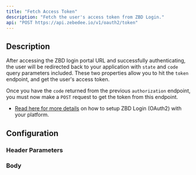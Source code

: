 ```yaml
---
title: "Fetch Access Token"
description: "Fetch the user's access token from ZBD Login."
api: "POST https://api.zebedee.io/v1/oauth2/token"
---
```


## Description

After accessing the ZBD login portal URL and successfully authenticating, the user will be redirected back to your application with `state` and `code` query parameters included. These two properties allow you to hit the `token` endpoint, and get the user's access token.

Once you have the `code` returned from the previous `authorization` endpoint, you must now make a `POST` request to get the token from this endpoint.

- [Read here for more details](/docs/zbd-login/intro) on how to setup ZBD Login (OAuth2) with your platform.

## Configuration

### Header Parameters

<ParamField required header="Content-Type" default="application/json" type="application/json" />

### Body

<ParamField required body="client_id" type="string" />
<ParamField required body="client_secret" type="string" />
<ParamField required body="grant_type" type="string" />
<ParamField required body="redirect_uri" type="string" />
<ParamField required body="code" type="string" />
<ParamField required body="code_verifier" type="string" />

<CodeGroup />

